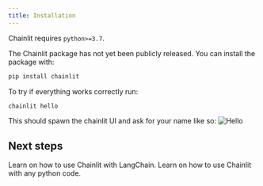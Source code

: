 ```yaml
---
title: Installation
---
```


Chainlit requires `python>=3.7`.


<Warning>The Chainlit package has not yet been publicly released.</Warning>
You can install the package with:
```bash
pip install chainlit
```

To try if everything works correctly run:
```bash
chainlit hello
```

This should spawn the chainlit UI and ask for your name like so:
![Hello](/images/hello.png)

## Next steps

<Card title="With LangChain" icon="link" href="/langchain">
  Learn on how to use Chainlit with LangChain.
</Card>

<Card title="With PurePython" icon="link" href="/pure-python">
   Learn on how to use Chainlit with any python code.
</Card>